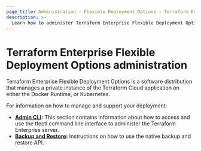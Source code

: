 ```yaml
---
page_title: Administration - Flexible Deployment Options - Terraform Enterprise
description: >-
  Learn how to administer Terraform Enterprise Flexible Deployment Options.
---
```


# Terraform Enterprise Flexible Deployment Options administration

Terraform Enterprise Flexible Deployment Options is a software distribution that manages a private instance of the Terraform Cloud application on either the Docker Runtime, or Kubernetes.

For information on how to manage and support your deployment:

- **[Admin CLI](/terraform/enterprise/flexible-deployments/admin/admin-cli/admin-cli):** This section contains information about how to access and use the tfectl command line interface to administer the Terraform Enterprise server.
- **[Backup and Restore](/terraform/enterprise/flexible-deployments/admin/admin-cli/backup-restore):** Instructions on how to use the native backup and restore API.
